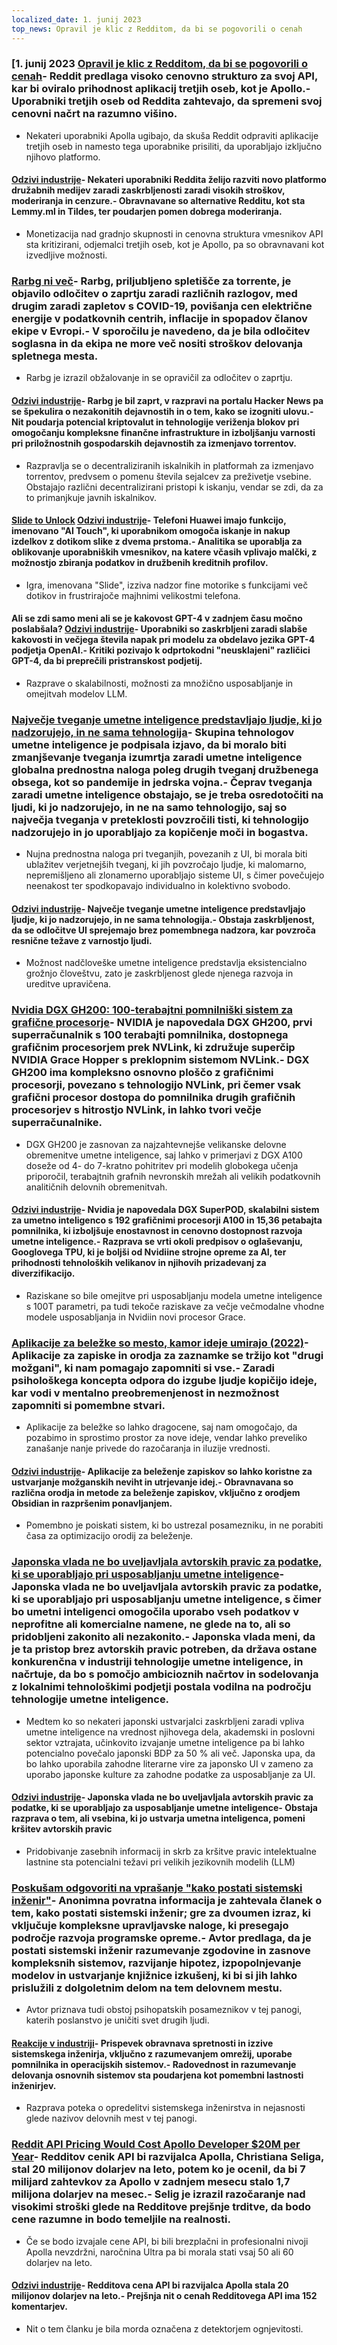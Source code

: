 ```yaml
---
localized_date: 1. junij 2023
top_news: Opravil je klic z Redditom, da bi se pogovorili o cenah
---
```




<CallToAction />

<Steps>

### [1. junij 2023 [Opravil je klic z Redditom, da bi se pogovorili o cenah](https://old.reddit.com/r/apolloapp/comments/13ws4w3/had_a_call_with_reddit_to_discuss_pricing_bad/)- Reddit predlaga visoko cenovno strukturo za svoj API, kar bi oviralo prihodnost aplikacij tretjih oseb, kot je Apollo.- Uporabniki tretjih oseb od Reddita zahtevajo, da spremeni svoj cenovni načrt na razumno višino.

- Nekateri uporabniki Apolla ugibajo, da skuša Reddit odpraviti aplikacije tretjih oseb in namesto tega uporabnike prisiliti, da uporabljajo izključno njihovo platformo.

#### [Odzivi industrije](http://news.ycombinator.com/item?id=36141083)- Nekateri uporabniki Reddita želijo razviti novo platformo družabnih medijev zaradi zaskrbljenosti zaradi visokih stroškov, moderiranja in cenzure.- Obravnavane so alternative Redditu, kot sta Lemmy.ml in Tildes, ter poudarjen pomen dobrega moderiranja.

- Monetizacija nad gradnjo skupnosti in cenovna struktura vmesnikov API sta kritizirani, odjemalci tretjih oseb, kot je Apollo, pa so obravnavani kot izvedljive možnosti.

### [Rarbg ni več](https://web.archive.org/web/20230531105653/https://rarbg.to/index80.php)- Rarbg, priljubljeno spletišče za torrente, je objavilo odločitev o zaprtju zaradi različnih razlogov, med drugim zaradi zapletov s COVID-19, povišanja cen električne energije v podatkovnih centrih, inflacije in spopadov članov ekipe v Evropi.- V sporočilu je navedeno, da je bila odločitev soglasna in da ekipa ne more več nositi stroškov delovanja spletnega mesta.

- Rarbg je izrazil obžalovanje in se opravičil za odločitev o zaprtju.

#### [Odzivi industrije](http://news.ycombinator.com/item?id=36136819)- Rarbg je bil zaprt, v razpravi na portalu Hacker News pa se špekulira o nezakonitih dejavnostih in o tem, kako se izogniti ulovu.- Nit poudarja potencial kriptovalut in tehnologije veriženja blokov pri omogočanju kompleksne finančne infrastrukture in izboljšanju varnosti pri priložnostnih gospodarskih dejavnostih za izmenjavo torrentov.

- Razpravlja se o decentraliziranih iskalnikih in platformah za izmenjavo torrentov, predvsem o pomenu števila sejalcev za preživetje vsebine. Obstajajo različni decentralizirani pristopi k iskanju, vendar se zdi, da za to primanjkuje javnih iskalnikov.

#### [Slide to Unlock](https://cs.uwaterloo.ca/~csk/slide/) [Odzivi industrije](http://news.ycombinator.com/item?id=36138304)- Telefoni Huawei imajo funkcijo, imenovano "AI Touch", ki uporabnikom omogoča iskanje in nakup izdelkov z dotikom slike z dvema prstoma.- Analitika se uporablja za oblikovanje uporabniških vmesnikov, na katere včasih vplivajo malčki, z možnostjo zbiranja podatkov in družbenih kreditnih profilov.

- Igra, imenovana "Slide", izziva nadzor fine motorike s funkcijami več dotikov in frustrirajoče majhnimi velikostmi telefona.

#### Ali se zdi samo meni ali se je kakovost GPT-4 v zadnjem času močno poslabšala? [Odzivi industrije](http://news.ycombinator.com/item?id=36134249)- Uporabniki so zaskrbljeni zaradi slabše kakovosti in večjega števila napak pri modelu za obdelavo jezika GPT-4 podjetja OpenAI.- Kritiki pozivajo k odprtokodni "neusklajeni" različici GPT-4, da bi preprečili pristranskost podjetij.

- Razprave o skalabilnosti, možnosti za množično usposabljanje in omejitvah modelov LLM.

### [Največje tveganje umetne inteligence predstavljajo ljudje, ki jo nadzorujejo, in ne sama tehnologija](https://aisnakeoil.substack.com/p/is-avoiding-extinction-from-ai-really)- Skupina tehnologov umetne inteligence je podpisala izjavo, da bi moralo biti zmanjševanje tveganja izumrtja zaradi umetne inteligence globalna prednostna naloga poleg drugih tveganj družbenega obsega, kot so pandemije in jedrska vojna.- Čeprav tveganja zaradi umetne inteligence obstajajo, se je treba osredotočiti na ljudi, ki jo nadzorujejo, in ne na samo tehnologijo, saj so največja tveganja v preteklosti povzročili tisti, ki tehnologijo nadzorujejo in jo uporabljajo za kopičenje moči in bogastva.

- Nujna prednostna naloga pri tveganjih, povezanih z UI, bi morala biti ublažitev verjetnejših tveganj, ki jih povzročajo ljudje, ki malomarno, nepremišljeno ali zlonamerno uporabljajo sisteme UI, s čimer povečujejo neenakost ter spodkopavajo individualno in kolektivno svobodo.

#### [Odzivi industrije](http://news.ycombinator.com/item?id=36139852)- Največje tveganje umetne inteligence predstavljajo ljudje, ki jo nadzorujejo, in ne sama tehnologija.- Obstaja zaskrbljenost, da se odločitve UI sprejemajo brez pomembnega nadzora, kar povzroča resnične težave z varnostjo ljudi.

- Možnost nadčloveške umetne inteligence predstavlja eksistencialno grožnjo človeštvu, zato je zaskrbljenost glede njenega razvoja in ureditve upravičena.

### [Nvidia DGX GH200: 100-terabajtni pomnilniški sistem za grafične procesorje](https://developer.nvidia.com/blog/announcing-nvidia-dgx-gh200-first-100-terabyte-gpu-memory-system/)- NVIDIA je napovedala DGX GH200, prvi superračunalnik s 100 terabajti pomnilnika, dostopnega grafičnim procesorjem prek NVLink, ki združuje superčip NVIDIA Grace Hopper s preklopnim sistemom NVLink.- DGX GH200 ima kompleksno osnovno ploščo z grafičnimi procesorji, povezano s tehnologijo NVLink, pri čemer vsak grafični procesor dostopa do pomnilnika drugih grafičnih procesorjev s hitrostjo NVLink, in lahko tvori večje superračunalnike.

- DGX GH200 je zasnovan za najzahtevnejše velikanske delovne obremenitve umetne inteligence, saj lahko v primerjavi z DGX A100 doseže od 4- do 7-kratno pohitritev pri modelih globokega učenja priporočil, terabajtnih grafnih nevronskih mrežah ali velikih podatkovnih analitičnih delovnih obremenitvah.

#### [Odzivi industrije](http://news.ycombinator.com/item?id=36133226)- Nvidia je napovedala DGX SuperPOD, skalabilni sistem za umetno inteligenco s 192 grafičnimi procesorji A100 in 15,36 petabajta pomnilnika, ki izboljšuje enostavnost in cenovno dostopnost razvoja umetne inteligence.- Razprava se vrti okoli predpisov o oglaševanju, Googlovega TPU, ki je boljši od Nvidiine strojne opreme za AI, ter prihodnosti tehnoloških velikanov in njihovih prizadevanj za diverzifikacijo.

- Raziskane so bile omejitve pri usposabljanju modela umetne inteligence s 100T parametri, pa tudi tekoče raziskave za večje večmodalne vhodne modele usposabljanja in Nvidiin novi procesor Grace.

### [Aplikacije za beležke so mesto, kamor ideje umirajo (2022)](https://www.reproof.app/blog/notes-apps-help-us-forget)- Aplikacije za zapiske in orodja za zaznamke se tržijo kot "drugi možgani", ki nam pomagajo zapomniti si vse.- Zaradi psihološkega koncepta odpora do izgube ljudje kopičijo ideje, kar vodi v mentalno preobremenjenost in nezmožnost zapomniti si pomembne stvari.

- Aplikacije za beležke so lahko dragocene, saj nam omogočajo, da pozabimo in sprostimo prostor za nove ideje, vendar lahko preveliko zanašanje nanje privede do razočaranja in iluzije vrednosti.

#### [Odzivi industrije](http://news.ycombinator.com/item?id=36136179)- Aplikacije za beleženje zapiskov so lahko koristne za ustvarjanje možganskih neviht in utrjevanje idej.- Obravnavana so različna orodja in metode za beleženje zapiskov, vključno z orodjem Obsidian in razpršenim ponavljanjem.

- Pomembno je poiskati sistem, ki bo ustrezal posamezniku, in ne porabiti časa za optimizacijo orodij za beleženje.

### [Japonska vlada ne bo uveljavljala avtorskih pravic za podatke, ki se uporabljajo pri usposabljanju umetne inteligence](https://technomancers.ai/japan-goes-all-in-copyright-doesnt-apply-to-ai-training/)- Japonska vlada ne bo uveljavljala avtorskih pravic za podatke, ki se uporabljajo pri usposabljanju umetne inteligence, s čimer bo umetni inteligenci omogočila uporabo vseh podatkov v neprofitne ali komercialne namene, ne glede na to, ali so pridobljeni zakonito ali nezakonito.- Japonska vlada meni, da je ta pristop brez avtorskih pravic potreben, da država ostane konkurenčna v industriji tehnologije umetne inteligence, in načrtuje, da bo s pomočjo ambicioznih načrtov in sodelovanja z lokalnimi tehnološkimi podjetji postala vodilna na področju tehnologije umetne inteligence.

- Medtem ko so nekateri japonski ustvarjalci zaskrbljeni zaradi vpliva umetne inteligence na vrednost njihovega dela, akademski in poslovni sektor vztrajata, učinkovito izvajanje umetne inteligence pa bi lahko potencialno povečalo japonski BDP za 50 % ali več. Japonska upa, da bo lahko uporabila zahodne literarne vire za japonsko UI v zameno za uporabo japonske kulture za zahodne podatke za usposabljanje za UI.

#### [Odzivi industrije](http://news.ycombinator.com/item?id=36144241)- Japonska vlada ne bo uveljavljala avtorskih pravic za podatke, ki se uporabljajo za usposabljanje umetne inteligence- Obstaja razprava o tem, ali vsebina, ki jo ustvarja umetna inteligenca, pomeni kršitev avtorskih pravic

- Pridobivanje zasebnih informacij in skrb za kršitve pravic intelektualne lastnine sta potencialni težavi pri velikih jezikovnih modelih (LLM)

### [Poskušam odgovoriti na vprašanje "kako postati sistemski inženir"](https://rachelbythebay.com/w/2023/05/30/eng/)- Anonimna povratna informacija je zahtevala članek o tem, kako postati sistemski inženir; gre za dvoumen izraz, ki vključuje kompleksne upravljavske naloge, ki presegajo področje razvoja programske opreme.- Avtor predlaga, da je postati sistemski inženir razumevanje zgodovine in zasnove kompleksnih sistemov, razvijanje hipotez, izpopolnjevanje modelov in ustvarjanje knjižnice izkušenj, ki bi si jih lahko prislužili z dolgoletnim delom na tem delovnem mestu.

- Avtor priznava tudi obstoj psihopatskih posameznikov v tej panogi, katerih poslanstvo je uničiti svet drugih ljudi.

#### [Reakcije v industriji](http://news.ycombinator.com/item?id=36133263)- Prispevek obravnava spretnosti in izzive sistemskega inženirja, vključno z razumevanjem omrežij, uporabe pomnilnika in operacijskih sistemov.- Radovednost in razumevanje delovanja osnovnih sistemov sta poudarjena kot pomembni lastnosti inženirjev.

- Razprava poteka o opredelitvi sistemskega inženirstva in nejasnosti glede nazivov delovnih mest v tej panogi.

### [Reddit API Pricing Would Cost Apollo Developer $20M per Year](https://daringfireball.net/linked/2023/05/31/reddit-apollo-api-pricing)- Redditov cenik API bi razvijalca Apolla, Christiana Seliga, stal 20 milijonov dolarjev na leto, potem ko je ocenil, da bi 7 milijard zahtevkov za Apollo v zadnjem mesecu stalo 1,7 milijona dolarjev na mesec.- Selig je izrazil razočaranje nad visokimi stroški glede na Redditove prejšnje trditve, da bodo cene razumne in bodo temeljile na realnosti.

- Če se bodo izvajale cene API, bi bili brezplačni in profesionalni nivoji Apolla nevzdržni, naročnina Ultra pa bi morala stati vsaj 50 ali 60 dolarjev na leto.

#### [Odzivi industrije](http://news.ycombinator.com/item?id=36142285)- Redditova cena API bi razvijalca Apolla stala 20 milijonov dolarjev na leto.- Prejšnja nit o cenah Redditovega API ima 152 komentarjev.

- Nit o tem članku je bila morda označena z detektorjem ognjevitosti.

</Steps>
